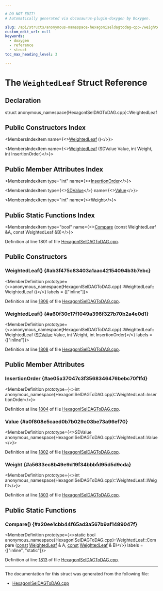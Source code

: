 ```yaml
---

# DO NOT EDIT!
# Automatically generated via docusaurus-plugin-doxygen by Doxygen.

slug: /api/structs/anonymous-namespace-hexagoniseldagtodag-cpp-/weightedleaf
custom_edit_url: null
keywords:
  - doxygen
  - reference
  - struct
toc_max_heading_level: 3

---
```





# The `WeightedLeaf` Struct Reference

<DoxygenPage pluginConfig={pluginConfig}>



## Declaration

<CodeBlock>struct anonymous_namespace{HexagonISelDAGToDAG.cpp}::WeightedLeaf</CodeBlock>

## Public Constructors Index

<MembersIndex>

<MembersIndexItem
  name={<><a href="#ab3f475c83403a1aac42154094b3b7ebc">WeightedLeaf</a> ()</>}>
</MembersIndexItem>

<MembersIndexItem
  name={<><a href="#a60f30c17f1049a396f327b70b2a4e0d1">WeightedLeaf</a> (SDValue Value, int Weight, int InsertionOrder)</>}>
</MembersIndexItem>

</MembersIndex>

## Public Member Attributes Index

<MembersIndex>

<MembersIndexItem
  type="int"
  name={<><a href="#ae05a37047c3f3568346476bebc70f1fd">InsertionOrder</a></>}>
</MembersIndexItem>

<MembersIndexItem
  type={<><a href="/docs/api/classes/llvm/sdvalue">SDValue</a></>}
  name={<><a href="#a0f808e5caed0b7b029c03be73a96ef70">Value</a></>}>
</MembersIndexItem>

<MembersIndexItem
  type="int"
  name={<><a href="#a5633ec8b49e9d19f34bbbfd95d5d9cda">Weight</a></>}>
</MembersIndexItem>

</MembersIndex>

## Public Static Functions Index

<MembersIndex>

<MembersIndexItem
  type="bool"
  name={<><a href="#a20ee1cbb44f65ad3a567b9af1489047f">Compare</a> (const WeightedLeaf &amp;A, const WeightedLeaf &amp;B)</>}>
</MembersIndexItem>

</MembersIndex>


Definition at line 1801 of file <a href="/docs/api/files/lib/lib/target/lib/target/hexagon/hexagoniseldagtodag-cpp">HexagonISelDAGToDAG.cpp</a>.

<SectionDefinition>

## Public Constructors

### WeightedLeaf() {#ab3f475c83403a1aac42154094b3b7ebc}

<MemberDefinition
  prototype={<>anonymous&#95;namespace&#123;HexagonISelDAGToDAG.cpp&#125;::WeightedLeaf::WeightedLeaf ()</>}
  labels = {["inline"]}>

Definition at line <a href="/docs/api/files/lib/lib/target/lib/target/hexagon/hexagoniseldagtodag-cpp/#l01806">1806</a> of file <a href="/docs/api/files/lib/lib/target/lib/target/hexagon/hexagoniseldagtodag-cpp">HexagonISelDAGToDAG.cpp</a>.
</MemberDefinition>

### WeightedLeaf() {#a60f30c17f1049a396f327b70b2a4e0d1}

<MemberDefinition
  prototype={<>anonymous&#95;namespace&#123;HexagonISelDAGToDAG.cpp&#125;::WeightedLeaf::WeightedLeaf (<a href="/docs/api/classes/llvm/sdvalue">SDValue</a> Value, int Weight, int InsertionOrder)</>}
  labels = {["inline"]}>

Definition at line <a href="/docs/api/files/lib/lib/target/lib/target/hexagon/hexagoniseldagtodag-cpp/#l01808">1808</a> of file <a href="/docs/api/files/lib/lib/target/lib/target/hexagon/hexagoniseldagtodag-cpp">HexagonISelDAGToDAG.cpp</a>.
</MemberDefinition>

</SectionDefinition>

<SectionDefinition>

## Public Member Attributes

### InsertionOrder {#ae05a37047c3f3568346476bebc70f1fd}

<MemberDefinition
  prototype={<>int anonymous&#95;namespace&#123;HexagonISelDAGToDAG.cpp&#125;::WeightedLeaf::InsertionOrder</>}>

Definition at line <a href="/docs/api/files/lib/lib/target/lib/target/hexagon/hexagoniseldagtodag-cpp/#l01804">1804</a> of file <a href="/docs/api/files/lib/lib/target/lib/target/hexagon/hexagoniseldagtodag-cpp">HexagonISelDAGToDAG.cpp</a>.
</MemberDefinition>

### Value {#a0f808e5caed0b7b029c03be73a96ef70}

<MemberDefinition
  prototype={<>SDValue anonymous&#95;namespace&#123;HexagonISelDAGToDAG.cpp&#125;::WeightedLeaf::Value</>}>

Definition at line <a href="/docs/api/files/lib/lib/target/lib/target/hexagon/hexagoniseldagtodag-cpp/#l01802">1802</a> of file <a href="/docs/api/files/lib/lib/target/lib/target/hexagon/hexagoniseldagtodag-cpp">HexagonISelDAGToDAG.cpp</a>.
</MemberDefinition>

### Weight {#a5633ec8b49e9d19f34bbbfd95d5d9cda}

<MemberDefinition
  prototype={<>int anonymous&#95;namespace&#123;HexagonISelDAGToDAG.cpp&#125;::WeightedLeaf::Weight</>}>

Definition at line <a href="/docs/api/files/lib/lib/target/lib/target/hexagon/hexagoniseldagtodag-cpp/#l01803">1803</a> of file <a href="/docs/api/files/lib/lib/target/lib/target/hexagon/hexagoniseldagtodag-cpp">HexagonISelDAGToDAG.cpp</a>.
</MemberDefinition>

</SectionDefinition>

<SectionDefinition>

## Public Static Functions

### Compare() {#a20ee1cbb44f65ad3a567b9af1489047f}

<MemberDefinition
  prototype={<>static bool anonymous&#95;namespace&#123;HexagonISelDAGToDAG.cpp&#125;::WeightedLeaf::Compare (<a href="/docs/api/files/lib/lib/target/lib/target/aarch64/aarch64promoteconstant-cpp/#a90f8350fecae261c25be85d38b451bff">const</a> <a href="/docs/api/structs/anonymous-namespace-hexagoniseldagtodag-cpp-/weightedleaf">WeightedLeaf</a> &amp; A, <a href="/docs/api/files/lib/lib/target/lib/target/aarch64/aarch64promoteconstant-cpp/#a90f8350fecae261c25be85d38b451bff">const</a> <a href="/docs/api/structs/anonymous-namespace-hexagoniseldagtodag-cpp-/weightedleaf">WeightedLeaf</a> &amp; B)</>}
  labels = {["inline", "static"]}>

Definition at line <a href="/docs/api/files/lib/lib/target/lib/target/hexagon/hexagoniseldagtodag-cpp/#l01813">1813</a> of file <a href="/docs/api/files/lib/lib/target/lib/target/hexagon/hexagoniseldagtodag-cpp">HexagonISelDAGToDAG.cpp</a>.
</MemberDefinition>

</SectionDefinition>

<hr/>

The documentation for this struct was generated from the following file:

<ul>
<li><a href="/docs/api/files/lib/lib/target/lib/target/hexagon/hexagoniseldagtodag-cpp">HexagonISelDAGToDAG.cpp</a></li>
</ul>

</DoxygenPage>
